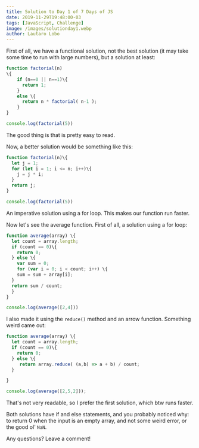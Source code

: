 ```yaml
---
title: Solution to Day 1 of 7 Days of JS
date: 2019-11-29T19:48:00-03
tags: [JavaScript, Challenge]
image: /images/solutionday1.webp
author: Lautaro Lobo
---
```


First of all, we have a functional solution, not the best solution (it may take some time to run with large numbers), but a solution at least:

```javascript
function factorial(n)
\{
    if (n==0 || n==1)\{
      return 1;
    }
    else \{
      return n * factorial( n-1 );
    }
}

console.log(factorial(5))
```

The good thing is that is pretty easy to read.

Now, a better solution would be something like this:

```javascript
function factorial(n)\{
  let j = 1;
  for (let i = 1; i <= n; i++)\{
    j = j * i;
  }
  return j;
}

console.log(factorial(5))
```

An imperative solution using a for loop. This makes our function run faster.

Now let's see the average function. First of all, a solution using a for loop:

```javascript
function average(array) \{
  let count = array.length;
  if (count == 0)\{
    return 0;
  } else \{
    var sum = 0;
    for (var i = 0; i < count; i++) \{
    sum = sum + array[i];
  }
  return sum / count;
  }
}

console.log(average([2,4]))
```

I also made it using the `reduce()` method and an arrow function. Something weird came out:

```javascript
function average(array) \{
  let count = array.length;
  if (count == 0)\{
    return 0;
  } else \{
     return array.reduce( (a,b) => a + b) / count;
  }

}

console.log(average([2,5,2]));
```

That's not very readable, so I prefer the first solution, which btw runs faster.

Both solutions have if and else statements, and you probably noticed why: to return 0 when the input is an empty array, and not some weird error, or the good ol' `NaN`.

Any questions? Leave a comment!

<script type="application/ld+json">
\{
 "@context": "https://schema.org", 
 "@type": "BlogPosting",
 "url": "https://lautarolobo.xyz/blog/solution-to-day-1-of-7-days-of-js",
 "mainEntityOfPage": "https://lautarolobo.xyz/blog/solution-to-day-1-of-7-days-of-js",
 "headline": "Solution to Day 1 of 7 Days of JS",
 "alternativeHeadline": "7 Days of JS: Solution to Day 1",
 "genre": "JavaScript", 
 "keywords": [
  "javascript",  
  "challenge",
  "Computer Science", 
  "programming" 
],  
 "wordcount": "198",
 "datePublished": "2019-11-29",
 "dateCreated": "2019-11-29",
 "dateModified": "2024-06-25",
 "description": "This is the solution to the first day of the #7DaysofJS challenge",
 "isFamilyFriendly": "true",
 "image": "https://lautarolobo.xyz/images/solutionday1-1e41eef8.webp",
 "publisher": \{
  "@type": "Organization",
  "name": "Lautaro Jordan Lobo Ravarotto",
  "url": "https://lautarolobo.xyz",
  "logo": \{  
   "@type": "ImageObject",
   "author": "Lautaro Jordan Lobo Ravarotto",
   "url": "https://imgsafe.org/image/5709e8ceba.png"
   }
  },
 "author": \{
  "@type": "Person",
  "name": "Lautaro Jordan Lobo Ravarotto",
  "url": "https://lautarolobo.xyz",
  "email": "contact@lautarolobo.xyz",
  "birthDate": "2000-04-12",
  "gender": "male",
  "nationality": "Argentina",
  "alumniOf": \{
   "@type": "CollegeOrUniversity",
   "legalName": "National University of Córdoba",
   "sameAs": "https://en.wikipedia.org/wiki/National_University_of_C%C3%B3rdoba",
   "location": \{
    "@type": "Place",
    "sameAs": "http://unc.edu.ar",
    "name": "National University of Córdoba",
    "address": \{
      "@type": "PostalAddress",
      "streetAddress": "Av. Haya de la Torre s/n",
      "addressCountry": "Argentina",
      "addressLocality": "Córdoba",
      "postalCode": "5000" 
      }
     }
    }
   },
 "creator": \{
  "@type": "Person",
  "name": "Lautaro Jordan Lobo Ravarotto",
  "url": "https://lautarolobo.xyz",
  "email": "contact@lautarolobo.xyz",
  "birthDate": "2000-04-12",
  "gender": "male",
  "nationality": "Argentina",
  "alumniOf": \{
   "@type": "CollegeOrUniversity",
   "legalName": "National University of Córdoba",
   "sameAs": "https://en.wikipedia.org/wiki/National_University_of_C%C3%B3rdoba",
   "location": \{
    "@type": "Place",
    "sameAs": "http://unc.edu.ar",
    "name": "National University of Córdoba",
    "address": \{
      "@type": "PostalAddress",
      "streetAddress": "Av. Haya de la Torre s/n",
      "addressCountry": "Argentina",
      "addressLocality": "Córdoba",
      "postalCode": "5000" 
      }
     }
    }   
   }
  }
 }
},
</script>
